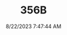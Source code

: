 ---
width: 6000
height: 4000
title: 356B
description: Interior of a Royal Blue 1960 Porsche 356B Roadster shot in Austin, TX.
date: 8/22/2023 7:47:44 AM
cameraMake: Sony
cameraModel: ILCE-7M3
lens: E 35-150mm F2.0-F2.8 A058
settingsfStop: f/2.8
settingsISO: ISO 64
settingsShutter: 1/200
settingsFocalLength: 94 mm
---